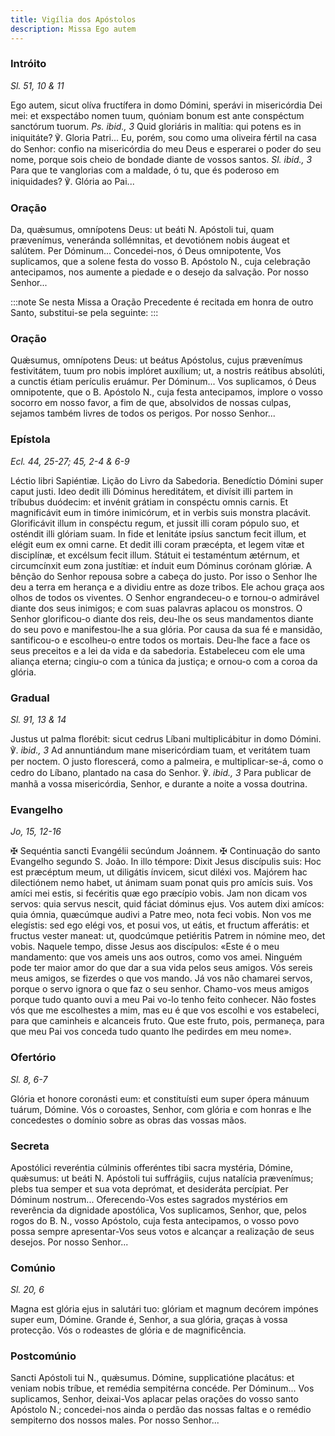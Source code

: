 ```yaml
---
title: Vigília dos Apóstolos
description: Missa Ego autem
---
```


### Intróito

<em>Sl. 51, 10 & 11</em>

<div class="side-by-side not-content">
  <span>
    Ego autem, sicut olíva fructífera in domo Dómini, sperávi in misericórdia
    Dei mei: et exspectábo nomen tuum, quóniam bonum est ante conspéctum
    sanctórum tuorum. <em>Ps. ibid., 3</em> Quid gloriáris in malítia: qui
    potens es in iniquitáte? ℣. Gloria Patri...
  </span>
  <span>
    Eu, porém, sou como uma oliveira fértil na casa do Senhor: confio na
    misericórdia do meu Deus e esperarei o poder do seu nome, porque sois cheio
    de bondade diante de vossos santos. <em>Sl. ibid., 3</em> Para que te
    vanglorias com a maldade, ó tu, que és poderoso em iniquidades? ℣. Glória ao
    Pai...
  </span>
</div>

### Oração

<div class="side-by-side not-content">
  <span>
    Da, quǽsumus, omnípotens Deus: ut beáti <span class="text-red-500">N.</span>
    Apóstoli tui, quam prævenímus, veneránda sollémnitas, et devotiónem nobis áugeat
    et salútem. Per Dóminum...
  </span>
  <span>
    Concedei-nos, ó Deus omnipotente, Vos suplicamos, que a solene festa do
    vosso B. Apóstolo <span class="text-red-500">N.</span>, cuja celebração
    antecipamos, nos aumente a piedade e o desejo da salvação. Por nosso
    Senhor...
  </span>
</div>

:::note
Se nesta Missa a Oração Precedente é recitada em honra de outro Santo, substitui-se pela seguinte:
:::

### Oração

<div class="side-by-side not-content">
  <span>
    Quǽsumus, omnípotens Deus: ut beátus Apóstolus, cujus prævenímus
    festivitátem, tuum pro nobis implóret auxílium; ut, a nostris reátibus
    absolúti, a cunctis étiam perículis eruámur. Per Dóminum...
  </span>
  <span>
    Vos suplicamos, ó Deus omnipotente, que o B. Apóstolo
    <span class="text-red-500">N.</span>, cuja festa antecipamos, implore o vosso
    socorro em nosso favor, a fim de que, absolvidos de nossas culpas, sejamos também
    livres de todos os perigos. Por nosso Senhor...
  </span>
</div>

### Epístola

<em>Ecl. 44, 25-27; 45, 2-4 & 6-9</em>

<div class="side-by-side not-content">
  <span>Léctio libri Sapiéntiæ.</span>
  <span>Lição do Livro da Sabedoria.</span>
  <span>
    Benedíctio Dómini super caput justi. Ideo dedit illi Dóminus hereditátem, et
    divísit illi partem in tríbubus duódecim: et invénit grátiam in conspéctu
    omnis carnis. Et magnificávit eum in timóre inimicórum, et in verbis suis
    monstra placávit. Glorificávit illum in conspéctu regum, et jussit illi
    coram pópulo suo, et osténdit illi glóriam suam. In fide et lenitáte ipsíus
    sanctum fecit illum, et elégit eum ex omni carne. Et dedit illi coram
    præcépta, et legem vitæ et disciplínæ, et excélsum fecit illum. Státuit ei
    testaméntum ætérnum, et circumcínxit eum zona justítiæ: et índuit eum
    Dóminus corónam glóriæ.
  </span>
  <span>
    A bênção do Senhor repousa sobre a cabeça do justo. Por isso o Senhor lhe
    deu a terra em herança e a dividiu entre as doze tribos. Ele achou graça aos
    olhos de todos os viventes. O Senhor engrandeceu-o e tornou-o admirável
    diante dos seus inimigos; e com suas palavras aplacou os monstros. O Senhor
    glorificou-o diante dos reis, deu-lhe os seus mandamentos diante do seu povo
    e manifestou-lhe a sua glória. Por causa da sua fé e mansidão, santificou-o
    e escolheu-o entre todos os mortais. Deu-lhe face a face os seus preceitos e
    a lei da vida e da sabedoria. Estabeleceu com ele uma aliança eterna;
    cingiu-o com a túnica da justiça; e ornou-o com a coroa da glória.
  </span>
</div>

### Gradual

<em>Sl. 91, 13 & 14</em>

<div class="side-by-side not-content">
  <span>
    Justus ut palma florébit: sicut cedrus Líbani multiplicábitur in domo
    Dómini. ℣. <em>ibid., 3</em> Ad annuntiándum mane misericórdiam tuam, et
    veritátem tuam per noctem.
  </span>
  <span>
    O justo florescerá, como a palmeira, e multiplicar-se-á, como o cedro do
    Líbano, plantado na casa do Senhor. ℣. <em>ibid., 3</em> Para publicar de
    manhã a vossa misericórdia, Senhor, e durante a noite a vossa doutrina.
  </span>
</div>

### Evangelho

<em>Jo, 15, 12-16</em>

<div class="side-by-side not-content">
  <span>
    <span class="cross text-red-500">✠</span> Sequéntia sancti Evangélii
    secúndum Joánnem.
  </span>
  <span>
    <span class="cross text-red-500">✠</span> Continuação do santo Evangelho
    segundo S. João.
  </span>
  <span>
    In illo témpore: Dixit Jesus discípulis suis: Hoc est præcéptum meum, ut
    diligátis ínvicem, sicut diléxi vos. Majórem hac dilectiónem nemo habet, ut
    ánimam suam ponat quis pro amícis suis. Vos amíci mei estis, si fecéritis
    quæ ego præcípio vobis. Jam non dicam vos servos: quia servus nescit, quid
    fáciat dóminus ejus. Vos autem dixi amícos: quia ómnia, quæcúmque audivi a
    Patre meo, nota feci vobis. Non vos me elegístis: sed ego elégi vos, et
    posui vos, ut eátis, et fructum afferátis: et fructus vester maneat: ut,
    quodcúmque petiéritis Patrem in nómine meo, det vobis.
  </span>
  <span>
    Naquele tempo, disse Jesus aos discípulos: «Este é o meu mandamento: que vos
    ameis uns aos outros, como vos amei. Ninguém pode ter maior amor do que dar
    a sua vida pelos seus amigos. Vós sereis meus amigos, se fizerdes o que vos
    mando. Já vos não chamarei servos, porque o servo ignora o que faz o seu
    senhor. Chamo-vos meus amigos porque tudo quanto ouvi a meu Pai vo-lo tenho
    feito conhecer. Não fostes vós que me escolhestes a mim, mas eu é que vos
    escolhi e vos estabeleci, para que caminheis e alcanceis fruto. Que este
    fruto, pois, permaneça, para que meu Pai vos conceda tudo quanto lhe
    pedirdes em meu nome».
  </span>
</div>

### Ofertório

<em>Sl. 8, 6-7</em>

<div class="side-by-side not-content">
  <span>
    Glória et honore coronásti eum: et constituísti eum super ópera mánuum
    tuárum, Dómine.
  </span>
  <span>
    Vós o coroastes, Senhor, com glória e com honras e lhe concedestes o domínio
    sobre as obras das vossas mãos.
  </span>
</div>

### Secreta

<div class="side-by-side not-content">
  <span>
    Apostólici reveréntia cúlminis offeréntes tibi sacra mystéria, Dómine,
    quǽsumus: ut beáti <span class="text-red-500">N.</span> Apóstoli tui
    suffrágiis, cujus natalícia prævenímus; plebs tua semper et sua vota
    deprómat, et desideráta percípiat. Per Dóminum nostrum...
  </span>
  <span>
    Oferecendo-Vos estes sagrados mystérios em reverência da dignidade
    apostólica, Vos suplicamos, Senhor, que, pelos rogos do B.
    <span class="text-red-500">N.</span>, vosso Apóstolo, cuja festa antecipamos,
    o vosso povo possa sempre apresentar-Vos seus votos e alcançar a realização de
    seus desejos. Por nosso Senhor...
  </span>
</div>

### Comúnio

<em>Sl. 20, 6</em>

<div class="side-by-side not-content">
  <span>
    Magna est glória ejus in salutári tuo: glóriam et magnum decórem impónes
    super eum, Dómine.
  </span>
  <span>
    Grande é, Senhor, a sua glória, graças à vossa protecção. Vós o rodeastes de
    glória e de magnificência.
  </span>
</div>

### Postcomúnio

<div class="side-by-side not-content">
  <span>
    Sancti Apóstoli tui <span class="text-red-500">N.</span>, quǽsumus. Dómine,
    supplicatióne placátus: et veniam nobis tríbue, et remédia sempitérna
    concéde. Per Dóminum...
  </span>
  <span>
    Vos suplicamos, Senhor, deixai-Vos aplacar pelas orações do vosso santo
    Apóstolo <span class="text-red-500">N.</span>; concedei-nos ainda o perdão
    das nossas faltas e o remédio sempiterno dos nossos males. Por nosso
    Senhor...
  </span>
</div>
